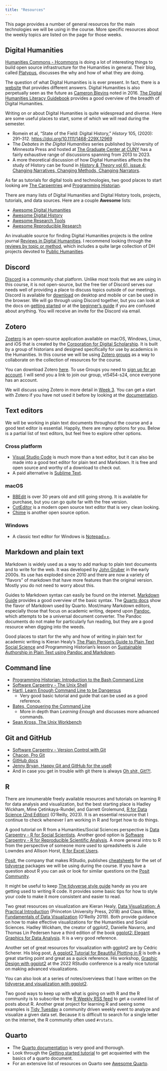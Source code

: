 ```yaml
---
title: "Resources"
---
```


This page provides a number of general resources for the main technologies we will be using in the course. More specific resources about the weekly topics are listed on the page for those weeks.

## Digital Humanities {#sec-dh}
[Humanities Commons - Hcommons](https://hcommons.org) is doing a lot of interesting things to build open source infrastructure for the Humanities in general. Their blog, called [Platypus](https://team.hcommons.org), discusses the why and how of what they are doing.

The question of what Digital Humanities is is ever present. In fact, there is a [website](http://whatisdigitalhumanities.com) that provides different answers. Digital Humanities is also perpetually seen as the future as [Cameron Blevins](http://dhdebates.gc.cuny.edu/debates/text/77) noted in 2016. [The Digital Humanities Literacy Guidebook](https://cmu-lib.github.io/dhlg/) provides a good overview of the breadth of Digital Humanities.

Writing on or about Digital Humanities is quite widespread and diverse. Here are some useful places to start, some of which we will read during the semester.

- Romein et al, "State of the Field: Digital History," *History* 105, (2020): 291--312. [https://doi.org/10.1111/1468-229X.12969](https://doi.org/10.1111/1468-229X.12969)
- The *Debates in the Digital Humanities* series published by University of Minnesota Press and hosted at [The Graduate Center at CUNY](https://dhdebates.gc.cuny.edu) has a fairly exhaustive range of discussions spanning from 2013 to 2023.
- A more theoretical discussion of how Digital Humanities affects the study of History can be found in [*History & Theory* vol 61, issue 4: Changing Narratives, Changing Methods, Changing Narrators](https://onlinelibrary.wiley.com/toc/14682303/2022/61/4).

As far as tutorials for digital tools and technologies, two good places to start looking are [The Carpentries](https://carpentries.org) and [Programming Historian](https://programminghistorian.org).

There are many lists of Digital Humanities and Digital History tools, projects, tutorials, and data sources. Here are a couple **Awesome** lists:  

- [Awesome Digital Humanities](https://dh-tech.github.io/awesome-digital-humanities/)
- [Awesome Digital History](https://github.com/maehr/awesome-digital-history)
- [Awesome Research Tools](https://github.com/emptymalei/awesome-research)
- [Awesome Reproducible Research](https://github.com/leipzig/awesome-reproducible-research)

An invaluable source for finding Digital Humanities projects is the online journal [Reviews in Digital Humanities](https://reviewsindh.pubpub.org). I recommend looking through the [reviews by topic or method](https://reviewsindh.pubpub.org/project-registry-topic-method), which includes a quite large collection of DH projects devoted to [Public Humanities](https://reviewsindh.pubpub.org/public-humanities).

## Discord {#sec-discord}
[Discord](https://discord.com) is a community chat platform. Unlike most tools that we are using in this course, it is not open-source, but the free tier of Discord serves our needs well of providing a place to discuss topics outside of our meetings. Discord is available for [download](https://discord.com/download) on desktop and mobile or can be used in the browser. We will go through using Discord together, but you can look at the docs on [getting started](https://support.discord.com/hc/en-us/articles/360033931551-Getting-Started) or at the [beginner's guide](https://support.discord.com/hc/en-us/articles/360045138571-Beginner-s-Guide-to-Discord) if you are confused about anything. You will receive an invite for the Discord via email.

## Zotero {#sec-zotero}
[Zoetero](https://www.zotero.org) is an open-source application available on macOS, Windows, Linux, and iOS that is created by the [Corporation for Digital Scholarship](https://digitalscholar.org). It is built by a group of historians and designed specifically for use by academics in the Humanities. In this course we will be using [Zotero groups](https://www.zotero.org/groups) as a way to collaborate on the collection of resources for the course.

You can download Zotero [here](https://www.zotero.org/download/). To use Groups you need to [sign up for an account](https://www.zotero.org/user/register). I will send you a link to join our group, vt5454-s24, once everyone has an account.

We will discuss using Zotero in more detail in [Week 3](meetings/03-organization.qmd). You can get a start with Zotero if you have not used it before by looking at the [documentation](https://www.zotero.org/support/).

## Text editors {#sec-text-editors}
We will be working in plain text documents throughout the course and a good text editor is essential. Happily, there are many options for you. Below is a partial list of text editors, but feel free to explore other options.

### Cross platform
- [Visual Studio Code](https://code.visualstudio.com) is much more than a text editor, but it can also be made into a good text editor for plain text and Markdown. It is free and open source and worthy of a download to check out.
- A paid alternative is [Sublime Text](https://www.sublimetext.com).

### macOS
- [BBEdit](http://www.barebones.com/products/bbedit/) is over 30 years old and still going strong. It is available for purchase, but you can go quite far with the free version.
- [CotEditor](https://coteditor.com/) is a modern open source text editor that is very clean looking.
- [Chime](https://www.chimehq.com) is another open source option.

### Windows
- A classic text editor for Windows is [Notepad++](https://notepad-plus-plus.org).

## Markdown and plain text {#sec-md}
Markdown is widely used as a way to add markup to plain text documents and to write for the web. It was developed by [John Gruber](https://daringfireball.net/projects/markdown/syntax) in the early 2000s. Its use has exploded since 2010 and there are now a variety of "flavors" of markdown that have more features than the original version. Mostly you do not need to worry about this.

Guides to Markdown syntax can easily be found on the internet. [Markdown Guide](https://markdownguide.offshoot.io/basic-syntax/) provides a good overview of the basic syntax. The [Quarto docs](https://quarto.org/docs/authoring/markdown-basics.html) show the flavor of Markdown used by Quarto. Most/many Markdown editors, especially those that focus on academic writing, depend upon [Pandoc](https://pandoc.org), which attempts to be a universal document converter. The Pandoc documents do not make for particularly fun reading, but they are a good resource when digging into the weeds.

Good places to start for the why and how of writing in plain text for academic writing is Kieran Healy's [The Plain Person’s Guide to Plain Text Social Science](https://kieranhealy.org/publications/plain-person-text/) and Programming Historian's lesson on [Sustainable Authorship in Plain Text using Pandoc and Markdown](https://programminghistorian.org/en/lessons/sustainable-authorship-in-plain-text-using-pandoc-and-markdown).

## Command line {#sec-cl}
- [Programming Historian: Introduction to the Bash Command Line](https://programminghistorian.org/en/lessons/intro-to-bash)
- [Software Carpentry - The Unix Shell](https://swcarpentry.github.io/shell-novice/)
- [Hartl, Learn Enough Command Line to be Dangerous](https://www.learnenough.com/command-line-tutorial)
	- Very good basic tutorial and guide that can be used as a good reference.
- [Bates, Conquering the Command Line](http://conqueringthecommandline.com/book)
	- More in depth than *Learning Enough* and discusses more advanced commands.
- [Sean Kross, The Unix Workbench](https://seankross.com/the-unix-workbench/)

## Git and GitHub {#sec-git}
- [Software Carpentry - Version Control with Git](https://swcarpentry.github.io/git-novice/)
- [Chacon, Pro Git](https://git-scm.com/book/en/v2)
- [GitHub docs](https://docs.github.com/en)
- [Jenny Bryan, Happy Git and GitHub for the useR](http://happygitwithr.com)
- And in case you get in trouble with git there is always [Oh shit, Git!?!](https://ohshitgit.com).

## R {#sec-r}
There are innumerable freely available resources and tutorials on learning R for data analysis and visualization, but the best starting place is Hadley Wickham, Mine Çetinkaya-Rundel, and Garrett Grolemund, [R for Data Science (2nd Edition)](https://r4ds.hadley.nz) (O'Reilly, 2023). It is an essential resource that I continue to check whenever I am working in R and forget how to do things.

A good tutorial on R from a Humanities/Social Sciences perspective is [Data Carpentry - R for Social Scientists](https://datacarpentry.org/r-socialsci/). Another good option is [Software Carpentry - R for Reproducible Scientific Analysis](https://swcarpentry.github.io/r-novice-gapminder/). A more general intro to R from the perspective of someone more used to spreadsheets is Julie Lowndes and Allison Horst, [R for Excel Users](https://rstudio-conf-2020.github.io/r-for-excel/).

[Posit](https://posit.co), the company that makes RStudio, publishes [cheatsheets](https://posit.co/resources/cheatsheets/) for the set of [tidyverse](https://www.tidyverse.org) packages we will be using during the course. If you have a question about R you can ask or look for similar questions on the [Posit Community](https://community.rstudio.com).

It might be useful to keep [The tidyverse style guide](https://style.tidyverse.org) handy as you are getting used to writing R code. It provides some basic tips for how to style your code to make it more consistent and easier to read.

Two great resources on visualization are Kieran Healy, [Data Visualization: A Practical Introduction](https://socviz.co) (Princeton University Press, 2018) and Claus Wilke, [Fundamentals of Data Visualization](https://clauswilke.com/dataviz/) (O'Reilly 2019). Both provide guidance on how to make effective visualizations for the Humanities and Social Sciences. Hadley Wickham, the creator of ggplot2, Danielle Navarro, and Thomas Lin Pedersen have a third edition of the book [ggplot2: Elegant Graphics for Data Analysis](https://ggplot2-book.org). It is a very good reference.

Another set of great resources for visualization with ggplot2 are by Cédric Scherer. His blog post, [A ggplot2 Tutorial for Beautiful Plotting in R](https://www.cedricscherer.com/2019/08/05/a-ggplot2-tutorial-for-beautiful-plotting-in-r/) is both a great starting point and great as a quick reference. His workshop, [Graphic Design with ggplot2](https://rstudio-conf-2022.github.io/ggplot2-graphic-design/) at the 2022 RStudio conference is a really nice tutorial on making advanced visualizations.

You can also look at a series of notes/overviews that I have written on the [tidyverse and visualization with ggplot2](https://jessesadler.github.io/notes-tidyverse/).

Two good ways to keep up with what is going on with R and the R community is to subscribe to the [R Weekly RSS feed](https://rweekly.org) to get a curated list of posts about R. Another great project for learning R and seeing some examples is [Tidy Tuesday](https://github.com/rfordatascience/tidytuesday) a community driven weekly event to analyze and visualize a given data set. Because it is difficult to search for a single letter on the internet, the R community often used `#rstats`. 

## Quarto {#sec-quarto}
- The [Quarto documentation](https://quarto.org/docs/guide/) is very good and thorough.
- Look through the [Getting started tutorial](https://quarto.org/docs/get-started/hello/rstudio.html) to get acquainted with the basics of a quarto document.
- For an extensive list of resources on Quarto see [Awesome Quarto](https://github.com/mcanouil/awesome-quarto).
